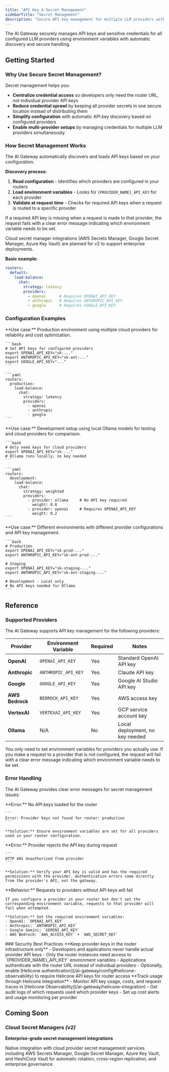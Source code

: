 ```yaml
---
title: "API Key & Secret Management"
sidebarTitle: "Secret Management"
description: "Secure API key management for multiple LLM providers with automatic discovery"
---
```


The AI Gateway securely manages API keys and sensitive credentials for all configured LLM providers using environment variables with automatic discovery and secure handling.

## Getting Started

### Why Use Secure Secret Management?

Secret management helps you:
- **Centralize credential access** so developers only need the router URL, not individual provider API keys
- **Reduce credential sprawl** by keeping all provider secrets in one secure location instead of distributing them
- **Simplify configuration** with automatic API key discovery based on configured providers
- **Enable multi-provider setups** by managing credentials for multiple LLM providers simultaneously

### How Secret Management Works

The AI Gateway automatically discovers and loads API keys based on your configuration:

**Discovery process:**
1. **Read configuration** - Identifies which providers are configured in your routers
2. **Load environment variables** - Looks for `{PROVIDER_NAME}_API_KEY` for each provider
3. **Validate at request time** - Checks for required API keys when a request is routed to a specific provider

If a required API key is missing when a request is made to that provider, the request fails with a clear error message indicating which environment variable needs to be set.

<Note>
  Cloud secret manager integrations (AWS Secrets Manager, Google Secret Manager, Azure Key Vault) are planned for v2 to support enterprise deployments.
</Note>

**Basic example:**
```yaml
routers:
  default:
    load-balance:
      chat:
        strategy: latency
        providers:
          - openai      # Requires OPENAI_API_KEY
          - anthropic   # Requires ANTHROPIC_API_KEY
          - google      # Requires GOOGLE_API_KEY
```

### Configuration Examples

<Tabs>
  <Tab title="Production API - Multi-Provider">
    **Use case:** Production environment using multiple cloud providers for reliability and cost optimization.

    ```bash
    # Set API keys for configured providers
    export OPENAI_API_KEY="sk-..."
    export ANTHROPIC_API_KEY="sk-ant-..."
    export GOOGLE_API_KEY="..."
    ```

    ```yaml
    routers:
      production:
        load-balance:
          chat:
            strategy: latency
            providers:
              - openai
              - anthropic
              - google
    ```
  </Tab>

  <Tab title="Development Environment - Local + Cloud">
    **Use case:** Development setup using local Ollama models for testing and cloud providers for comparison.

    ```bash
    # Only need keys for cloud providers
    export OPENAI_API_KEY="sk-..."
    # Ollama runs locally, no key needed
    ```

    ```yaml
    routers:
      development:
        load-balance:
          chat:
            strategy: weighted
            providers:
              - provider: ollama     # No API key required
                weight: 0.8
              - provider: openai     # Requires OPENAI_API_KEY
                weight: 0.2
    ```
  </Tab>



  <Tab title="Multi-Environment Deployment">
    **Use case:** Different environments with different provider configurations and API key management.

    ```bash
    # Production
    export OPENAI_API_KEY="sk-prod-..."
    export ANTHROPIC_API_KEY="sk-ant-prod-..."

    # Staging
    export OPENAI_API_KEY="sk-staging-..."
    export ANTHROPIC_API_KEY="sk-ant-staging-..."

    # Development - Local only
    # No API keys needed for Ollama
    ```
  </Tab>
</Tabs>

## Reference

### Supported Providers

The AI Gateway supports API key management for the following providers:

| Provider         | Environment Variable  | Required | Notes                           |
| ---------------- | -------------------- | -------- | ------------------------------- |
| **OpenAI**       | `OPENAI_API_KEY`     | Yes      | Standard OpenAI API key         |
| **Anthropic**    | `ANTHROPIC_API_KEY`  | Yes      | Claude API key                  |
| **Google** | `GOOGLE_API_KEY`     | Yes      | Google AI Studio API key        |
| **AWS Bedrock**  | `BEDROCK_API_KEY`    | Yes      | AWS access key                  |
| **VertexAI**     | `VERTEXAI_API_KEY`   | Yes      | GCP service account key         |
| **Ollama**       | N/A                  | No       | Local deployment, no key needed |

<Note>
  You only need to set environment variables for providers you actually use. If you make a request to a provider that is not configured, the request will fail with a clear error message indicating which environment variable needs to be set.
</Note>

### Error Handling

The AI Gateway provides clear error messages for secret management issues:

<AccordionGroup>
  <Accordion title="Provider Keys Not Found" icon="key">
    **Error:** No API keys loaded for the router
    
    ```
    Error: Provider keys not found for router: production
    ```
    
    **Solution:** Ensure environment variables are set for all providers used in your router configuration.
  </Accordion>

  <Accordion title="Authentication Failures" icon="x">
    **Error:** Provider rejects the API key during request
    
    ```
    HTTP 401 Unauthorized from provider
    ```
    
    **Solution:** Verify your API key is valid and has the required permissions with the provider. Authentication errors come directly from the provider's API, not the gateway.
  </Accordion>

  <Accordion title="Missing Environment Variables" icon="gear">
    **Behavior:** Requests to providers without API keys will fail
    
    If you configure a provider in your router but don't set the corresponding environment variable, requests to that provider will fail when attempted.
    
    **Solution:** Set the required environment variables:
    - OpenAI: `OPENAI_API_KEY`
    - Anthropic: `ANTHROPIC_API_KEY` 
    - Google Gemini: `GEMINI_API_KEY`
    - AWS Bedrock: `AWS_ACCESS_KEY` + `AWS_SECRET_KEY`
  </Accordion>
</AccordionGroup>
### Security Best Practices

<AccordionGroup>
  <Accordion title="Credential Isolation" icon="shield-halved">
    **Keep provider keys in the router infrastructure only**
    - Developers and applications never handle actual provider API keys
    - Only the router instances need access to `{PROVIDER_NAME}_API_KEY` environment variables
    - Applications authenticate with the router URL instead of individual providers
    - Optionally, enable [Helicone authentication](/ai-gateway/config#helicone-observability) to require Helicone API keys for router access
  </Accordion>

  <Accordion title="Observability & Monitoring" icon="chart-line">
    **Track usage through Helicone integration**
    - Monitor API key usage, costs, and request traces in [Helicone Observability](/ai-gateway/helicone-integration)
    - Get audit logs of which requests used which provider keys
    - Set up cost alerts and usage monitoring per provider
  </Accordion>
</AccordionGroup>

## Coming Soon

### Cloud Secret Managers _(v2)_

**Enterprise-grade secret management integrations**

Native integration with cloud provider secret management services including AWS Secrets Manager, Google Secret Manager, Azure Key Vault, and HashiCorp Vault for automatic rotation, cross-region replication, and enterprise governance.